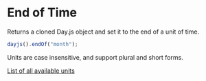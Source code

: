 # End of Time

Returns a cloned Day.js object and set it to the end of a unit of time.

```js
dayjs().endOf("month");
```

Units are case insensitive, and support plural and short forms.

[List of all available units](../manipulate/start-of#list-of-all-available-units)
